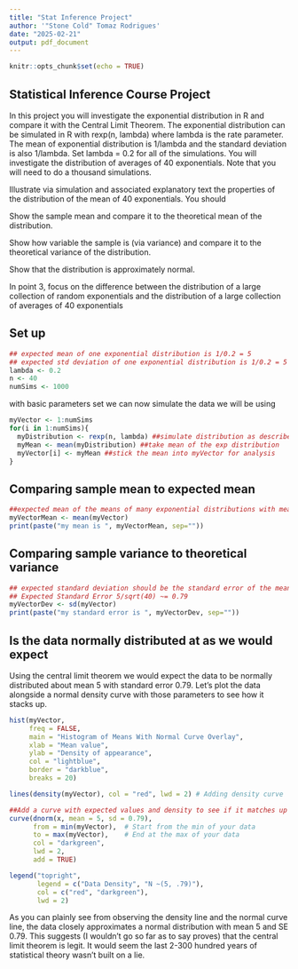 ```yaml
---
title: "Stat Inference Project"
author: '"Stone Cold" Tomaz Rodrigues'
date: "2025-02-21"
output: pdf_document
---
```


```r
knitr::opts_chunk$set(echo = TRUE)
```

## Statistical Inference Course Project

In this project you will investigate the exponential distribution in R and compare it with the Central Limit Theorem. The exponential distribution can be simulated in R with rexp(n, lambda) where lambda is the rate parameter. The mean of exponential distribution is 1/lambda and the standard deviation is also 1/lambda. Set lambda = 0.2 for all of the simulations. You will investigate the distribution of averages of 40 exponentials. Note that you will need to do a thousand simulations.

Illustrate via simulation and associated explanatory text the properties of the distribution of the mean of 40 exponentials. You should

Show the sample mean and compare it to the theoretical mean of the distribution.

Show how variable the sample is (via variance) and compare it to the theoretical variance of the distribution.

Show that the distribution is approximately normal.

In point 3, focus on the difference between the distribution of a large collection of random exponentials and the distribution of a large collection of averages of 40 exponentials

## Set up
```r
## expected mean of one exponential distribution is 1/0.2 = 5
## expected std deviation of one exponential distribution is 1/0.2 = 5
lambda <- 0.2 
n <- 40
numSims <- 1000
```

with basic parameters set we can now simulate the data we will be using
```r
myVector <- 1:numSims
for(i in 1:numSims){
  myDistribution <- rexp(n, lambda) ##simulate distribution as described
  myMean <- mean(myDistribution) ##take mean of the exp distribution
  myVector[i] <- myMean ##stick the mean into myVector for analysis
}
```

## Comparing sample mean to expected mean
```r
##expected mean of the means of many exponential distributions with mean 5 is still 5
myVectorMean <- mean(myVector)
print(paste("my mean is ", myVectorMean, sep=""))
```

## Comparing sample variance to theoretical variance
```r
## expected standard deviation should be the standard error of the means
## Expected Standard Error 5/sqrt(40) ~= 0.79
myVectorDev <- sd(myVector)
print(paste("my standard error is ", myVectorDev, sep=""))
```


## Is the data normally distributed at as we would expect
Using the central limit theorem we would expect the data to be normally distributed about mean 5 with standard error 0.79. Let's plot the data alongside a normal density curve with those parameters to see how it stacks up.


```r
hist(myVector,
     freq = FALSE,
     main = "Histogram of Means With Normal Curve Overlay",
     xlab = "Mean value",
     ylab = "Density of appearance",
     col = "lightblue",
     border = "darkblue",
     breaks = 20) 

lines(density(myVector), col = "red", lwd = 2) # Adding density curve

##Add a curve with expected values and density to see if it matches up
curve(dnorm(x, mean = 5, sd = 0.79),
      from = min(myVector),  # Start from the min of your data
      to = max(myVector),    # End at the max of your data
      col = "darkgreen",
      lwd = 2,
      add = TRUE)

legend("topright",
       legend = c("Data Density", "N ~(5, .79)"),
       col = c("red", "darkgreen"),
       lwd = 2)
```
As you can plainly see from observing the density line and the normal curve line, the data closely approximates a normal distribution with mean 5 and SE 0.79. This suggests (I wouldn't go so far as to say proves) that the central limit theorem is legit. It would seem the last 2-300 hundred years of statistical theory wasn't built on a lie.
